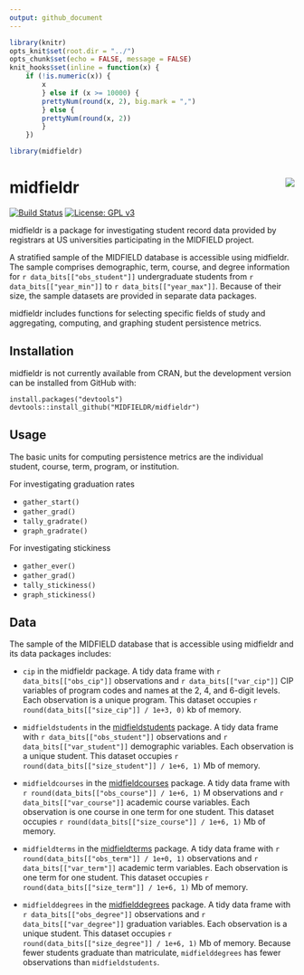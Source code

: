 ```yaml
---
output: github_document
---
```


```r
library(knitr)
opts_knit$set(root.dir = "../")
opts_chunk$set(echo = FALSE, message = FALSE)
knit_hooks$set(inline = function(x) {
	if (!is.numeric(x)) { 
		x 
		} else if (x >= 10000) { 
		prettyNum(round(x, 2), big.mark = ",")
		} else {
		prettyNum(round(x, 2))
		}
	})
```

```r
library(midfieldr)
```

# midfieldr <a href="https://engineering.purdue.edu/MIDFIELD" target="blank"><img src="man/figures/midfieldcut.png" align="right"/></a>

<!-- [![CRAN_Status_Badge](http://www.r-pkg.org/badges/version/midfieldr)](http://cran.r-project.org/package=midfieldr)  -->
[![Build Status](https://travis-ci.org/MIDFIELDR/midfieldr.svg?branch=master)](https://travis-ci.org/MIDFIELDR/midfieldr)
[![License: GPL v3](man/figures/License-GPL-v3-blue.svg)](https://www.gnu.org/licenses/gpl-3.0)

midfieldr is a package for investigating student record data provided by registrars at US universities participating in the MIDFIELD project. 

A stratified sample of the MIDFIELD database is accessible using midfieldr. The sample comprises demographic, term, course, and degree information for `r data_bits[["obs_student"]]` undergraduate students from `r data_bits[["year_min"]]` to `r data_bits[["year_max"]]`. Because of their size, the sample datasets are provided in separate data packages.

midfieldr includes functions for selecting specific fields of study and  aggregating, computing, and graphing student persistence metrics.

## Installation

midfieldr is not currently available from CRAN, but the development version can be installed from GitHub with:

    install.packages("devtools")
    devtools::install_github("MIDFIELDR/midfieldr")

## Usage

The basic units for computing persistence metrics are the individual student, course, term, program, or institution. 

For investigating graduation rates

- `gather_start()` 
- `gather_grad()` 
- `tally_gradrate()` 
- `graph_gradrate()` 

For investigating stickiness 

- `gather_ever()`
- `gather_grad()` 
- `tally_stickiness()` 
- `graph_stickiness()`  


## Data 

The sample of the MIDFIELD database that is accessible using midfieldr and its data packages includes:   

- `cip` in the midfieldr package. A tidy data frame with `r data_bits[["obs_cip"]]` observations and `r data_bits[["var_cip"]]` CIP variables of program codes and names at the 2, 4, and 6-digit levels. Each observation is a unique program. This dataset occupies `r round(data_bits[["size_cip"]] / 1e+3, 0)` kb of memory.  

- `midfieldstudents` in the [midfieldstudents](https://github.com/MIDFIELDR/midfieldstudents) package. A tidy data frame with `r data_bits[["obs_student"]]` observations and `r data_bits[["var_student"]]` demographic variables. Each observation is a unique student. This dataset occupies `r round(data_bits[["size_student"]] / 1e+6, 1)` Mb of memory.  

- `midfieldcourses` in the [midfieldcourses](https://github.com/MIDFIELDR/midfieldcourses) package. A tidy data frame with `r round(data_bits[["obs_course"]] / 1e+6, 1)` M observations and `r data_bits[["var_course"]]` academic course variables. Each observation is one course in one term for one student. This dataset occupies `r round(data_bits[["size_course"]] / 1e+6, 1)` Mb of memory. 

- `midfieldterms` in the [midfieldterms](https://github.com/MIDFIELDR/midfieldterms) package. A tidy data frame with `r round(data_bits[["obs_term"]] / 1e+0, 1)` observations and `r data_bits[["var_term"]]` academic term variables. Each observation is one term for one student. This dataset occupies `r round(data_bits[["size_term"]] / 1e+6, 1)` Mb of memory. 

- `midfielddegrees` in the [midfielddegrees](https://github.com/MIDFIELDR/midfielddegrees) package. A tidy data frame with `r data_bits[["obs_degree"]]` observations and `r data_bits[["var_degree"]]` graduation variables. Each observation is a unique student.  This dataset occupies `r round(data_bits[["size_degree"]] / 1e+6, 1)` Mb of memory. Because fewer students graduate than matriculate, `midfielddegrees` has fewer observations than `midfieldstudents`.  
  
